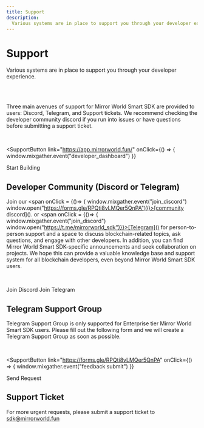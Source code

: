 ```yaml
---
title: Support
description:
  Various systems are in place to support you through your developer experience.
---
```


# Support

Various systems are in place to support you through your developer experience.

<ResourceSupportTable />

<br />

<br />

Three main avenues of support for Mirror World Smart SDK are provided to users:
Discord, Telegram, and Support tickets. We recommend checking the developer
community discord if you run into issues or have questions before submitting a
support ticket.

<br />

<SupportButton
  link="https://app.mirrorworld.fun/"
  onClick={() => {
    window.mixgather.event("developer_dashboard")
  }}
>
  Start Building
</SupportButton>

## Developer Community (Discord or Telegram)

Join our <span onClick = {()=> { window.mixgather.event("join_discord")
window.open("https://forms.gle/RPQti8vLMQer5QnPA")}}>[community
discord]()</span>. or <span onClick = {()=> {
window.mixgather.event("join_discord")
window.open("https://t.me/mirrorworld_sdk")}}>[Telegram]()</span> for
person-to-person support and a space to discuss blockchain-related topics, ask
questions, and engage with other developers. In addition, you can find Mirror
World Smart SDK-specific announcements and seek collaboration on projects. We
hope this can provide a valuable knowledge base and support system for all
blockchain developers, even beyond Mirror World Smart SDK users.

<br />

<SupportButton leftIcon="discord" link="https://mirrorworld.fun/discord">Join Discord</SupportButton>
<SupportButton leftIcon="telegram" link="https://mirrorworld.fun/telegram">Join Telegram</SupportButton>

## Telegram Support Group

Telegram Support Group is only supported for Enterprise tier Mirror World Smart
SDK users. Please fill out the following form and we will create a Telegram
Support Group as soon as possible.

<br />

<SupportButton
  link="https://forms.gle/RPQti8vLMQer5QnPA"
  onClick={() => {
    window.mixgather.event("feedback submit")
  }}
>
  Send Request
</SupportButton>

## Support Ticket

For more urgent requests, please submit a support ticket to
[sdk@mirrorworld.fun](mailto:sdk@mirrorworld.fun)
